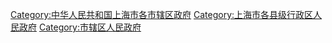 [[Category:中华人民共和国上海市各市辖区政府|Category:中华人民共和国上海市各市辖区政府]]
[[Category:上海市各县级行政区人民政府|Category:上海市各县级行政区人民政府]]
[[Category:市辖区人民政府|Category:市辖区人民政府]]